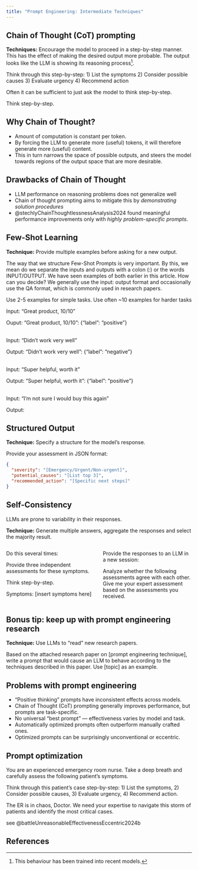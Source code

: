 ```yaml
---
title: "Prompt Engineering: Intermediate Techniques"
---
```



## Chain of Thought (CoT) prompting
**Techniques:** Encourage the model to proceed in a step-by-step manner. This has the effect of making the desired output more probable. The output looks like the LLM is showing its reasoning process[^1].

[^1]: This behaviour has been trained into recent models.


:::{.prompt-example}
Think through this step-by-step:
1) List the symptoms
2) Consider possible causes
3) Evaluate urgency
4) Recommend action
:::

Often it can be sufficient to just ask the model to think step-by-step.

:::{.prompt-example}
Think step-by-step.
:::

## Why Chain of Thought?

- Amount of computation is constant per token.
- By forcing the LLM to generate more (useful) tokens, it will therefore generate more (useful) content.
- This in turn narrows the space of possible outputs, and steers the model towards regions of the output space that are more desirable.

## Drawbacks of Chain of Thought

- LLM performance on reasoning problems does not generalize well
- Chain of thought prompting aims to mitigate this by *demonstrating solution procedures*
- @stechlyChainThoughtlessnessAnalysis2024 found meaningful performance improvements only with *highly problem-specific prompts*.



## Few-Shot Learning
**Technique:** Provide multiple examples before asking for a new output.

The way that we structure Few-Shot Prompts is very important. By this, we mean do we separate the inputs and outputs with a colon (:) or the words INPUT/OUTPUT. We have seen examples of both earlier in this article. How can you decide? We generally use the input: output format and occasionally use the QA format, which is commonly used in research papers.

 Use 2-5 examples for simple tasks. Use often ~10 examples for harder tasks

:::{.prompt-example}
Input: "Great product, 10/10" 

Ouput: "Great product, 10/10": {"label": "positive"}

<br>
Input: "Didn't work very well"

Output: "Didn't work very well": {"label": "negative"}

<br>
Input: "Super helpful, worth it"

Output: "Super helpful, worth it": {"label": "positive"}

<br>
Input: "I'm not sure I would buy this again" 

Output: 
:::

## Structured Output
**Technique:** Specify a structure for the model's response.

:::{.prompt-example}
Provide your assessment in JSON format:

```json
{
  "severity": "[Emergency/Urgent/Non-urgent]",
  "potential_causes": "[List top 3]",
  "recommended_action": "[Specific next steps]"
}
```
:::

## Self-Consistency
LLMs are prone to variability in their responses.

**Technique:** Generate multiple answers, aggregate the responses and select the majority result.

:::: {.columns}
::: {.column width="50%"}
Do this several times:

:::{.prompt-example}
Provide three independent assessments for these symptoms.

Think step-by-step.

Symptoms:
[insert symptoms here]
:::
:::
::: {.column width="50%"}

Provide the responses to an LLM in a new session:

:::{.prompt-example}
Analyze whether the following assessments agree with each other. Give me your expert assessment based on the assessments you received. 
:::

:::
::::


## Bonus tip: keep up with prompt engineering research
**Technique:** Use LLMs to "read" new research papers.

:::{.prompt-example}
Based on the attached research paper on [prompt engineering technique], write a prompt that would cause an LLM to behave according to the techniques described in this paper. Use [topic] as an example.
:::

## Problems with prompt engineering

- "Positive thinking" prompts have inconsistent effects across models.
- Chain of Thought (CoT) prompting generally improves performance, but prompts are task-specific.
- No universal "best prompt" --- effectiveness varies by model and task.
- Automatically optimized prompts often outperform manually crafted ones.
- Optimized prompts can be surprisingly unconventional or eccentric.

## Prompt optimization

:::{.prompt-example title="Positive thinking"}
You are an experienced emergency room nurse. Take a deep breath and carefully assess the following patient's symptoms.
:::

:::{.prompt-example title="Chain of Thought"}
Think through this patient's case step-by-step: 1) List the symptoms, 2)
Consider possible causes, 3) Evaluate urgency, 4) Recommend action.
:::

:::{.prompt-example title="Optimized prompt"}
The ER is in chaos, Doctor. We need your expertise to navigate this storm of
patients and identify the most critical cases.
:::

see @battleUnreasonableEffectivenessEccentric2024b

<!-- ## Questions / Discussion {{< bi chat-dots >}} -->

## References {background-color="#D8DEE9"}

::: {#refs}
:::
